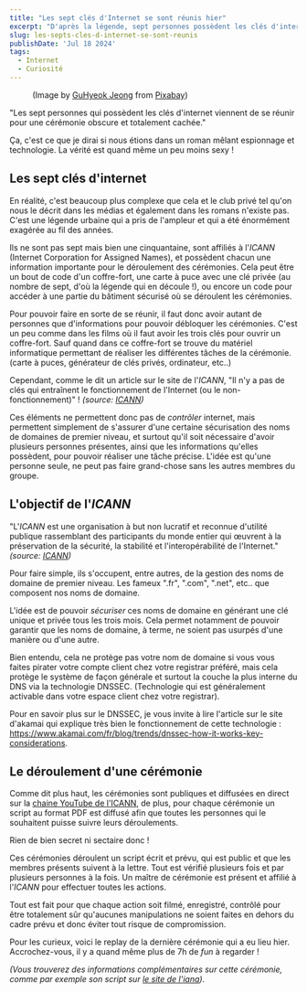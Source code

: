 ```yaml
---
title: "Les sept clés d'Internet se sont réunis hier"
excerpt: "D'après la légende, sept personnes possèdent les clés d'internet. Elles viennent de se réunir, mais pour quelle raison ?"
slug: les-septs-cles-d-internet-se-sont-reunis
publishDate: 'Jul 18 2024'
tags:
  - Internet
  - Curiosité
---
```


<Figure type="blog" src="24/07/a-key.jpg" alt="Une clef" height="350">
<span class="text-xs">(Image by <a href="https://pixabay.com/users/jeongguhyeok-645950/?utm_source=link-attribution&utm_medium=referral&utm_campaign=image&utm_content=621829">GuHyeok Jeong</a> from <a href="https://pixabay.com//?utm_source=link-attribution&utm_medium=referral&utm_campaign=image&utm_content=621829">Pixabay</a>)</span>
</Figure>

<p class="text-2xl">"Les sept personnes qui possèdent les clés d'internet
viennent de se réunir pour une cérémonie obscure et totalement cachée."</p>
<p class="text-2xl">Ça, c'est ce que je dirai si nous
étions dans un roman mêlant espionnage et technologie. La vérité est quand même un peu
moins sexy !</p>

## Les sept clés d'internet

En réalité, c'est beaucoup plus complexe que cela et le club privé tel qu'on
nous le décrit dans les médias et également dans les romans n'existe pas. C'est
une légende urbaine qui a pris de l'ampleur et qui a été énormément
exagérée au fil des années.

Ils ne sont pas sept mais bien une cinquantaine, sont affiliés à l'_ICANN_
(Internet Corporation for Assigned Names), et possèdent chacun une information
importante pour le déroulement des cérémonies. Cela peut être un bout de code
d'un coffre-fort, une carte à puce avec une clé privée (au nombre de sept, d'où
la légende qui en découle !), ou encore un code pour accéder à une partie du
bâtiment sécurisé où se déroulent les cérémonies.

Pour pouvoir faire en sorte de se réunir, il faut donc avoir autant de personnes
que d'informations pour pouvoir débloquer les cérémonies. C'est un peu comme
dans les films où il faut avoir les trois clés pour ouvrir un coffre-fort.
Sauf quand dans ce coffre-fort se trouve du matériel informatique permettant de
réaliser les différentes tâches de la cérémonie. (carte à puces, générateur de
clés privés, ordinateur, etc..)

Cependant, comme le dit un article sur le site de l'_ICANN_, "Il n'y a pas de clés qui entraînent
le fonctionnement de l'Internet (ou le non-fonctionnement)" ! _(source:
[ICANN](https://www.icann.org/fr/blogs/details/the-problem-with-the-seven-keys-13-2-2017-fr))_

Ces éléments ne permettent donc pas de _contrôler_ internet, mais permettent
simplement de s'assurer d'une certaine sécurisation des noms de domaines
de premier niveau, et surtout qu'il soit nécessaire d'avoir plusieurs personnes présentes,
ainsi que les informations qu'elles possèdent, pour pouvoir réaliser une tâche
précise. L'idée est qu'une personne seule, ne peut pas faire grand-chose sans les
autres membres du groupe.

## L'objectif de l'_ICANN_

"L'_ICANN_ est une organisation à but non lucratif et reconnue d'utilité publique 
rassemblant des participants du monde entier qui œuvrent à la préservation de la sécurité,
la stabilité et l'interopérabilité de l'Internet." _(source:
[ICANN](https://www.icann.org/))_

Pour faire simple, ils s'occupent, entre autres, de la gestion des noms de domaine de premier niveau.
Les fameux ".fr", ".com", ".net", etc.. que composent nos noms de domaine.

L'idée est de pouvoir _sécuriser_ ces noms de domaine en générant une clé unique
et privée tous les trois mois. Cela permet notamment de pouvoir garantir que les
noms de domaine, à terme, ne soient pas usurpés d'une manière ou d'une autre.

Bien entendu, cela ne protège pas votre nom de domaine si vous vous faites
pirater votre compte client chez votre registrar préféré, mais cela protège le
système de façon générale et surtout la couche la plus interne du DNS via la
technologie DNSSEC. (Technologie qui est généralement activable dans votre
espace client chez votre registrar).

Pour en savoir plus sur le DNSSEC, je vous invite à lire l'article sur le site
d'akamai qui explique très bien le fonctionnement de cette technologie :
https://www.akamai.com/fr/blog/trends/dnssec-how-it-works-key-considerations.

## Le déroulement d'une cérémonie

Comme dit plus haut, les cérémonies sont publiques et diffusées en direct sur la
[chaine YouTube de l'ICANN](https://www.youtube.com/@iana-org/streams), de plus,
pour chaque cérémonie un script au format PDF est diffusé afin que toutes les
personnes qui le souhaitent puisse suivre leurs déroulements.

Rien de bien secret ni sectaire donc !

Ces cérémonies déroulent un script écrit et prévu, qui est public et
que les membres présents suivent à la lettre. Tout est vérifié plusieurs fois et
par plusieurs personnes à la fois. Un maître de cérémonie est présent et
affilié à l'_ICANN_ pour effectuer toutes les actions.

Tout est fait pour que chaque action soit filmé, enregistré, contrôlé pour être
totalement sûr qu'aucunes manipulations ne soient faites en dehors du cadre
prévu et donc éviter tout risque de compromission.

Pour les curieux, voici le replay de la dernière cérémonie qui a eu lieu hier.
Accrochez-vous, il y a quand même plus de 7h de _fun_ à regarder !

<YouTube id="2RUt3UJSqX8" title="Cérémonie de l'ICANN 54" />

_(Vous trouverez des informations complémentaires sur cette cérémonie, comme par
exemple son script sur [le site de
l'_iana_](https://www.iana.org/dnssec/ceremonies/54))._
